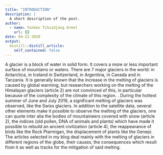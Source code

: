 ```yaml
---
title: "INTRODUCTION"
description: |
  A short description of the post.
author:
  - name: Yonkeu Tchuidjang Armel
    url: {}
date: 04-22-2020
output:
  distill::distill_article:
    self_contained: false
---
```


A glacier is a block of water in solid form. It covers a more or less important surface of mountains or waters. There are 7 major glaciers in the world: in Antarctica, in Iceland in Switzerland, in Argentina, in Canada and in Tanzania.
It is generally known that the increase in the melting of glaciers is caused by global warming, but researchers working on the melting of the Himalayan glaciers (article 2) are not convinced of this, in particular because of the complexity of the climate of this region. . During the hottest summer of June and July 2019, a significant melting of glaciers was observed, like the Swiss glaciers. In addition to the satellite data, several other elements make it possible to observe the melting of the glaciers, one can quote inter alia the bodies of mountaineers covered with snow (article 2), the indices (old pollen, DNA of animals and plants) which have made it possible to rebuild an ancient civilization (article 4), the reappearance of birds like the Rock Ptarmigan, the displacement of plants like the Genepi. The articles selected in my blog deal mainly with the melting of glaciers in different regions of the globe, their causes, the consequences which result from it as well as tracks for the mitigation of said melting.
